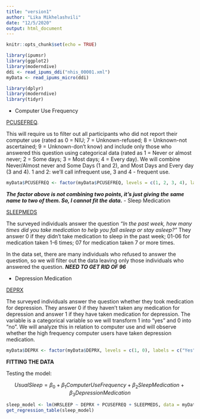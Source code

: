 ```yaml
---
title: "version1"
author: "Lika Mikhelashvili"
date: "12/5/2020"
output: html_document
---
```


```r
knitr::opts_chunk$set(echo = TRUE)
```


```r
library(ipumsr)
library(ggplot2)
library(moderndive)
ddi <- read_ipums_ddi("nhis_00001.xml")
myData <- read_ipums_micro(ddi)
```

```r
library(dplyr)
library(moderndive)
library(tidyr)
```


  - Computer Use Frequency

[PCUSEFREQ](https://nhis.ipums.org/nhis-action/variables/PCUSEFREQ#codes_section). 

This will require us to filter out all participants who did not report their computer use (rated as 0 = NIU; 7 = Unknown-refused; 8 = Unknown-not ascertained; 9 = Unknown-don't know) and include only those who answered this question using categorical data (rated as 1 = Never or almost never; 2 = Some days; 3 = Most days; 4 = Every day). We will combine Never/Almost never and Some Days (1 and 2), and Most Days and Every day (3 and 4). 1 and 2: we'll call infrequent use, 3 and 4 - frequent use.
 
```r
myData$PCUSEFREQ <- factor(myData$PCUSEFREQ, levels = c(1, 2, 3, 4), labels = c("Infrequent", "Infrequent", "Frequent", "Frequent"))
```

***The factor above is not combining two points, it's just giving the same name to two of them. So, I cannot fit the data.*** 
  - Sleep Medication  

[SLEEPMEDS](https://nhis.ipums.org/nhis-action/variables/SLEEPMEDS#codes_section)

The surveyed individuals answer the question *"In the past week, how many times did you take medication to help you fall asleep or stay asleep?"* They answer 0 if they didn't take medication to sleep in the past week; 01-06 for medication taken 1-6 times; 07 for medication taken 7 or more times. 

In the data set, there are many individuals who refused to answer the question, so we will filter out the data leaving only those individuals who answered the question.
***NEED TO GET RID OF 96***

  - Depression Medication

[DEPRX](https://nhis.ipums.org/nhis-action/variables/DEPRX#codes_section)

The surveyed individuals answer the question whether they took medication for depression. They answer 0 if they haven't taken any medication for depression and answer 1 if they have taken medication for depression. The variable is a categorical variable so we will transform 1 into "yes" and 0 into "no". We will analyze this in relation to computer use and will observe whether the high frequency computer users have taken depression medication.

```r
myData$DEPRX <- factor(myData$DEPRX, levels = c(1, 0), labels = c("Yes", "No"))
```

**FITTING THE DATA**

Testing the model: 

$$ UsualSleep = \beta_0 + \beta_1 ComputerUseFrequency + \beta_2SleepMedication + \beta_3DepressionMedication $$

```r
sleep_model <- lm(HRSLEEP ~ DEPRX + PCUSEFREQ + SLEEPMEDS, data = myData)
get_regression_table(sleep_model)
```









